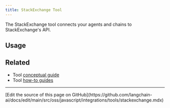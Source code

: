 ```yaml
---
title: StackExchange Tool
---
```


The StackExchange tool connects your agents and chains to StackExchange's API.

## Usage


<Stackexchange />

## Related

- Tool [conceptual guide](/oss/javascript/langchain/tools)
- Tool [how-to guides](/oss/javascript/langchain/tools)

---

<Callout icon="pen-to-square" iconType="regular">
  [Edit the source of this page on GitHub](https://github.com/langchain-ai/docs/edit/main/src/oss/javascript/integrations/tools/stackexchange.mdx)
</Callout>
